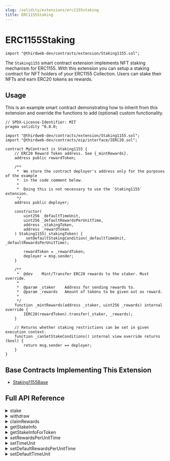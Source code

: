 ```yaml
---
slug: /solidity/extensions/erc1155staking
title: ERC1155Staking
---
```



# ERC1155Staking

```solidity
import "@thirdweb-dev/contracts/extension/Staking1155.sol";
```

The `Staking1155` smart contract extension implements NFT staking mechanism for ERC1155. With this extension you can setup a staking contract for NFT holders of your ERC1155 Collection. Users can stake their NFTs and earn ERC20 tokens as rewards.

<ViewContractCodeButton
  link="https://github.com/thirdweb-dev/contracts/blob/main/contracts/extension/Staking1155.sol"
  name="Staking1155"
/>

## Usage

This is an example smart contract demonstrating how to inherit from this extension and override the functions to add (optional) custom functionality.

```solidity
// SPDX-License-Identifier: MIT
pragma solidity ^0.8.0;

import "@thirdweb-dev/contracts/extension/Staking1155.sol";
import "@thirdweb-dev/contracts/eip/interface/IERC20.sol";

contract MyContract is Staking1155 {
    // ERC20 Reward Token address. See {_mintRewards}.
    address public rewardToken;

    /**
     *  We store the contract deployer's address only for the purposes of the example
     *  in the code comment below.
     *
     *  Doing this is not necessary to use the `Staking1155` extension.
     */
    address public deployer;

    constructor(
        uint256 _defaultTimeUnit,
        uint256 _defaultRewardsPerUnitTime,
        address _stakingToken,
        address _rewardToken
    ) Staking1155(_stakingToken) {
        _setDefaultStakingCondition(_defaultTimeUnit, _defaultRewardsPerUnitTime);

        rewardToken = _rewardToken;
        deployer = msg.sender;
    }

    /**
     *  @dev    Mint/Transfer ERC20 rewards to the staker. Must override.
     *
     *  @param _staker    Address for sending rewards to.
     *  @param _rewards   Amount of tokens to be given out as reward.
     *
     */
    function _mintRewards(address _staker, uint256 _rewards) internal override {
        IERC20(rewardToken).transfer(_staker, _rewards);
    }

    // Returns whether staking restrictions can be set in given execution context.
    function _canSetStakeConditions() internal view override returns (bool) {
        return msg.sender == deployer;
    }
}
```

## Base Contracts Implementing This Extension

- [Staking1155Base](/solidity/base-contracts/staking/staking1155base)

## Full API Reference

<details>
<summary>stake</summary>
<div>

```solidity
function stake(uint256 tokenId, uint256 amount) external;
```

- Lets a user stake a number of ERC1155 tokens of a specific token-Id.
- Parameter `tokenId`: ERC1155 token-id to stake.
- Parameter `amount`: Amount to stake.

</div>
</details>

<details>
<summary>withdraw</summary>
<div>

```solidity
function stake(uint256 tokenId, uint256 amount) external;
```

- Un-stake and withdraw NFTs from the contract.
- Parameter `tokenId`: ERC1155 token-id to withdraw.
- Parameter `amount`: Amount to withdraw.

</div>
</details>
 
<details>
<summary>claimRewards</summary>
<div>

```solidity
function claimRewards(uint256 tokenId) external;
```

- Claim accumulated rewards. This claim method allows for a pull mechanism where users must initiate claiming of rewards.
- Parameter `tokenId`: ERC1155 token-id to claim rewards for.

</div>
</details>

<details>
<summary>getStakeInfo</summary>
<div>

```solidity
function getStakeInfo(address staker) external view returns (uint256[] memory tokensStaked, uint256[] memory tokenAmounts, uint256 totalRewards)
```

- View number of NFTs staked and total rewards available for a user.
- Parameter `staker`: Account address of staker.

</div>
</details>

<details>
<summary>getStakeInfoForToken</summary>
<div>

```solidity
function getStakeInfoForToken(uint256 tokenId, address staker) external view returns (uint256 tokensStaked, uint256 rewards)
```

- View number of NFTs staked and total rewards available for a user.
- Parameter `tokenId`: ERC1155 token-id to view rewards for.
- Parameter `staker`: Account address of staker.

</div>
</details>

<details>
<summary>setRewardsPerUnitTime</summary>
<div>

```solidity
function setRewardsPerUnitTime(uint256 tokenId, uint256 rewardsPerUnitTime) external;
```

- Allows an authorized account to set rewards per unit of time. Interpreted as x rewards per second/per day/etc based on time-unit.
- Parameter `tokenId`: ERC1155 token-id to set this for.
- Parameter `rewardsPerUnitTime`: New rewards per unit time.

</div>
</details>

<details>
<summary>setTimeUnit</summary>
<div>

```solidity
function setTimeUnit(uint256 tokenId, uint256 timeUnit) external;
```

- Allows an authorized account to set time unit as a number of seconds. For e.g. 1 hour can be set as 3600 seconds - setting the reward frequency as _per hour_.
- Parameter `tokenId`: ERC1155 token-id to set this for.
- Parameter `timeUnit`: New time unit.

</div>
</details>

<details>
<summary>setDefaultRewardsPerUnitTime</summary>
<div>

```solidity
function setDefaultRewardsPerUnitTime(uint256 defaultRewardsPerUnitTime) external;
```

- Allows an authorized account to set rewards per unit of time applicable for all token-Ids by default.
- Parameter `defaultRewardsPerUnitTime`: New rewards per unit time.

</div>
</details>

<details>
<summary>setDefaultTimeUnit</summary>
<div>

```solidity
function setDefaultTimeUnit(uint256 defaultTimeUnit) external;
```

- Allows an authorized account to set time unit applicable for all token-Ids by default.
- Parameter `defaultTimeUnit`: New time unit.

</div>
</details>
